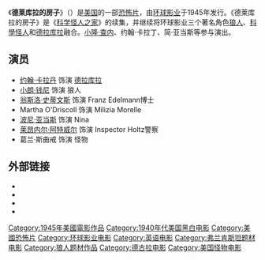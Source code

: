 {{multiple image
   | direction = vertical
   | width     = 287
   | footer    =
   | image1    = HouseOfDracula001Crop.png
   | image2    = HouseOfDracula003Crop.png 
   | image3    = HouseOfDracula004Cropped.png
}}
《'''德莱库拉的房子'''》（{{lang-en|''House of Dracula''}}）是[[美国|美国]]的一部[[恐怖片|恐怖片]]，由[[环球影业|环球影业]]于1945年发行。《德莱库拉的房子》是《[[科学怪人之家_(1944年电影)|科学怪人之家]]》的续集，并继续将环球影业三个著名角色[[狼人|狼人]]、[[弗兰肯斯坦的怪物|科學怪人]]和[[德拉库拉|德拉库拉]]融合。[[小隆·查内|小隆·查内]]、约翰·卡拉丁、简·亚当斯等参与演出。

==演员==
* [[约翰·卡拉丹|约翰·卡拉丹]] 饰演 [[德拉库拉|德拉库拉]]
* [[小朗·钱尼|小朗·钱尼]] 饰演 狼人
* [[翁斯洛·史蒂文斯|翁斯洛·史蒂文斯]] 饰演 Franz Edelmann博士
* Martha O'Driscoll 饰演 Milizia Morelle
* [[波尼·亚当斯|波尼·亚当斯]] 饰演 Nina
* [[莱昂内尔·阿特威尔|莱昂内尔·阿特威尔]] 饰演 Inspector Holtz警察
* 葛兰·斯曲戒 饰演 怪物

==外部链接==
*{{豆瓣|1998194}}
*{{IMDb title|id=0037793}}
*{{Amg movie|23344}}
*{{IMDb title|id=0166940}}

{{科学怪人}}
{{DEFAULTSORT:House of Dracula}}
[[Category:1945年美國電影作品|Category:1945年美國電影作品]]
[[Category:1940年代美国黑白电影|Category:1940年代美国黑白电影]]
[[Category:美國恐怖片|Category:美國恐怖片]]
[[Category:环球影业电影|Category:环球影业电影]]
[[Category:英语电影|Category:英语电影]]
[[Category:弗兰肯斯坦题材电影|Category:弗兰肯斯坦题材电影]]
[[Category:狼人题材作品|Category:狼人题材作品]]
[[Category:德古拉电影|Category:德古拉电影]]
[[Category:美国怪物电影|Category:美国怪物电影]]